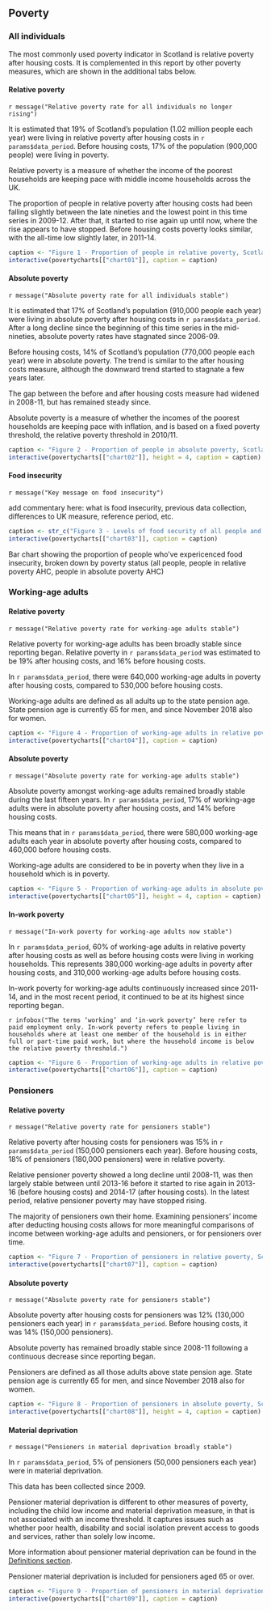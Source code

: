 ## Poverty

### All individuals {.tabset}

The most commonly used poverty indicator in Scotland is relative poverty after housing costs. It is complemented in this report by other poverty measures, which are shown in the additional tabs below.

#### Relative poverty {#relpov}

`r message("Relative poverty rate for all individuals no longer rising")`

It is estimated that 19% of Scotland's population (1.02 million people each year) were living in relative poverty after housing costs in `r params$data_period`. Before housing costs, 17% of the population (900,000 people) were living in poverty.

Relative poverty is a measure of whether the income of the poorest households are keeping pace with middle income households across the UK.

The proportion of people in relative poverty after housing costs had been falling slightly between the late nineties and the lowest point in this time series in 2009-12. After that, it started to rise again up until now, where the rise appears to have stopped. Before housing costs poverty looks similar, with the all-time low slightly later, in 2011-14.

```{r, chart01}

caption <- "Figure 1 - Proportion of people in relative poverty, Scotland"
interactive(povertycharts[["chart01"]], caption = caption)
```

#### Absolute poverty 

`r message("Absolute poverty rate for all individuals stable")`

It is estimated that 17% of Scotland's population (910,000 people each year) were living in absolute poverty after housing costs in `r params$data_period`. After a long decline since the beginning of this time series in the mid-nineties, absolute poverty rates have stagnated since 2006-09.

Before housing costs, 14% of Scotland's population (770,000 people each year) were in absolute poverty. The trend is similar to the after housing costs measure, although the downward trend started to stagnate a few years later.

The gap between the before and after housing costs measure had widened in 2008-11, but has remained steady since.

Absolute poverty is a measure of whether the incomes of the poorest households are keeping pace with inflation, and is based on a fixed poverty threshold, the relative poverty threshold in 2010/11.

```{r chart02}
caption <- "Figure 2 - Proportion of people in absolute poverty, Scotland"
interactive(povertycharts[["chart02"]], height = 4, caption = caption)
```

#### Food insecurity

`r message("Key message on food insecurity")`

add commentary here: what is food insecurity, previous data collection, differences to UK measure, reference period, etc.

```{r chart03}

caption <- str_c("Figure 3 - Levels of food security of all people and those in poverty, Scotland ", params$data_year, " (fake data!)")
interactive(povertycharts[["chart03"]], caption = caption)

```

Bar chart showing the proportion of people who've expericenced food insecurity, broken down by poverty status (all people, people in relative poverty AHC, people in absolute poverty AHC)

### Working-age adults {.tabset}

#### Relative poverty 

`r message("Relative poverty rate for working-age adults stable")`

Relative poverty for working-age adults has been broadly stable since reporting began. Relative poverty in `r params$data_period` was estimated to be 19% after housing costs, and 16% before housing costs.

In `r params$data_period`, there were 640,000 working-age adults in poverty after housing costs, compared to 530,000 before housing costs.

Working-age adults are defined as all adults up to the state pension age. State pension age is currently 65 for men, and since November 2018 also for women.


```{r chart04}
caption <- "Figure 4 - Proportion of working-age adults in relative poverty, Scotland"
interactive(povertycharts[["chart04"]], caption = caption)
```

#### Absolute poverty 

`r message("Absolute poverty rate for working-age adults stable")`

Absolute poverty amongst working-age adults remained broadly stable during the last fifteen years. In `r params$data_period`, 17% of working-age adults were in absolute poverty after housing costs, and 14% before housing costs.

This means that in `r params$data_period`, there were 580,000 working-age adults each year in absolute poverty after housing costs, compared to 460,000 before housing costs.

Working-age adults are considered to be in poverty when they live in a household which is in poverty.

```{r chart05}
caption <- "Figure 5 - Proportion of working-age adults in absolute poverty, Scotland"
interactive(povertycharts[["chart05"]], height = 4, caption = caption)
```

#### In-work poverty

`r message("In-work poverty for working-age adults now stable")`

In `r params$data_period`, 60% of working-age adults in relative poverty after housing costs as well as before housing costs were living in working households. This represents 380,000 working-age adults in poverty after housing costs, and 310,000 working-age adults before housing costs.

In-work poverty for working-age adults continuously increased since 2011-14, and in the most recent period, it continued to be at its highest since reporting began.

`r infobox("The terms ‘working’ and ‘in-work poverty’ here refer to paid employment only. In-work poverty refers to people living in households where at least one member of the household is in either full or part-time paid work, but where the household income is below the relative poverty threshold.")`

```{r chart06}
caption <- "Figure 6 - Proportion of working-age adults in relative poverty who live in a working household, Scotland"
interactive(povertycharts[["chart06"]], caption = caption)
```

### Pensioners {.tabset}

#### Relative poverty

`r message("Relative poverty rate for pensioners stable")`

Relative poverty after housing costs for pensioners was 15% in `r params$data_period` (150,000 pensioners each year). Before housing costs, 18% of pensioners (180,000 pensioners) were in relative poverty.

Relative pensioner poverty showed a long decline until 2008-11, was then largely stable between until 2013-16 before it started to rise again in 2013-16 (before housing costs) and 2014-17 (after housing costs). In the latest period, relative pensioner poverty may have stopped rising.

The majority of pensioners own their home. Examining pensioners' income after deducting housing costs allows for more meaningful comparisons of income between working-age adults and pensioners, or for pensioners over time.

```{r chart07}
caption <- "Figure 7 - Proportion of pensioners in relative poverty, Scotland"
interactive(povertycharts[["chart07"]], caption = caption)
```

#### Absolute poverty

`r message("Absolute poverty rate for pensioners stable")`

Absolute poverty after housing costs for pensioners was 12% (130,000 pensioners each year) in `r params$data_period`. Before housing costs, it was 14% (150,000 pensioners).

Absolute poverty has remained broadly stable since 2008-11 following a continuous decrease since reporting began.

Pensioners are defined as all those adults above state pension age. State pension age is currently 65 for men, and since November 2018 also for women.

```{r chart08}
caption <- "Figure 8 - Proportion of pensioners in absolute poverty, Scotland"
interactive(povertycharts[["chart08"]], height = 4, caption = caption)
```

#### Material deprivation

`r message("Pensioners in material deprivation broadly stable")`

In `r params$data_period`, 5% of pensioners (50,000 pensioners each year) were in material deprivation.

This data has been collected since 2009.

Pensioner material deprivation is different to other measures of poverty, including the child low income and material deprivation measure, in that is not associated with an income threshold. It captures issues such as whether poor health, disability and social isolation prevent access to goods and services, rather than solely low income.

More information about pensioner material deprivation can be found in the [Definitions section](#penmatdep).

Pensioner material deprivation is included for pensioners aged 65 or over.

```{r chart09}
caption <- "Figure 9 - Proportion of pensioners in material deprivation"
interactive(povertycharts[["chart09"]], caption = caption)
```

